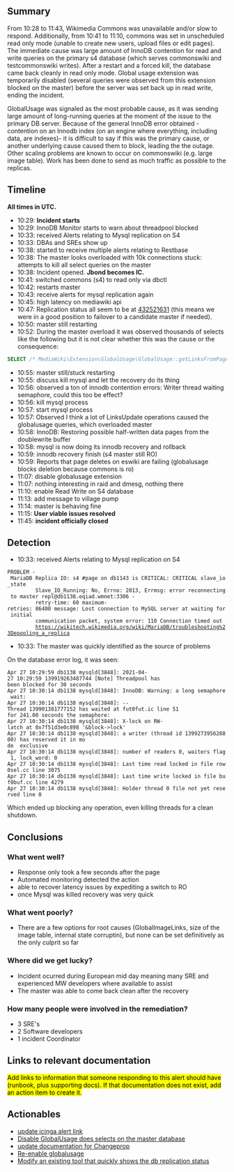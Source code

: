 {{irdoc|status=final}} <!--
The status field should be one of:
* {{irdoc|status=draft}} - Initial status. When you're happy with the state of your draft, change it to status=review.
* {{irdoc|status=review}} - The incident review working group will contact you then to finalise the report. See also the steps on [[Incident documentation]].
* {{irdoc|status=final}}
-->

== Summary ==
From 10:28 to 11:43, Wikimedia Commons was unavailable and/or slow to respond. Additionally, from 10:41 to 11:10, commons was set in unscheduled read only mode (unable to create new users, upload files or edit pages). The immediate cause was large amount of InnoDB contention for read and write queries on the primary s4 database (which serves commonswiki and testcommonswiki writes). After a restart and a forced kill, the database came back cleanly in read only mode. Global usage extension was temporarily disabled (several queries were observed from this extension blocked on the master) before the server was set back up in read write, ending the incident. 

GlobalUsage was signaled as the most probable cause, as it was sending large amount of long-running queries at the moment of the issue to the primary DB server. Because of the general InnoDB error obtained -contention on an Innodb index (on an engine where everything, including data, are indexes)- it is difficult to say if this was the primary cause, or another underlying cause caused them to block, leading the the outage. Other scaling problems are known to occur on commonswiki (e.g. large image table). Work has been done to send as much traffic as possible to the replicas.
{{TOC|align=right}}

== Timeline ==

'''All times in UTC.'''

* 10:29: '''Incident starts'''
* 10:29: InnoDB Monitor starts to warn about threadpool blocked
* 10:33: received Alerts relating to Mysql replication on S4
* 10:33: DBAs and SREs show up
* 10:38: started to receive multiple alerts relating to Restbase
* 10:38: The master looks overloaded with 10k connections stuck: attempts to kill all select queries on the master
* 10:38: Incident opened. '''Jbond becomes IC.''' 
* 10:41: switched commons (s4) to read only via dbctl
* 10:42: restarts master
* 10:43: receive alerts for mysql replication again
* 10:45: high latency on mediawiki api
* 10:47: Replication status all seem to be at [https://phabricator.wikimedia.org/P15586 432521631] (this means we were in a good position to failover to a candidate master if needed).
* 10:50: master still restarting
* 10:52: During the master overload it was observed thousands of selects like the following but it is not clear whether this was the cause or the consequence: 
<syntaxhighlight lang='sql'>
SELECT /* MediaWiki\Extension\GlobalUsage\GlobalUsage::getLinksFromPage Abraham */  gil_to  FROM `globalimagelinks`    WHERE gil_wiki = 'plwiktionary' AND gil_page = 852538 
</syntaxhighlight>
* 10:55: master still/stuck restarting
* 10:55: discuss kill mysql and let the recovery do its thing
* 10:56: observed a ton of innodb contention errors:  Writer thread waiting semaphore, could this too be effect?
* 10:56: kill mysql process
* 10:57: start mysql process
* 10:57: Observed I think a lot of LinksUpdate operations caused the globalusage queries, which  overloaded master
* 10:58: InnoDB: Restoring possible half-written data pages from the doublewrite buffer
* 10:58: mysql is now doing its innodb recovery and rollback
* 10:59: innodb recovery finish (s4 master still RO)
* 10:59: Reports that page deletes on eswiki are failing (globalusage blocks deletion because commons is ro)
* 11:07: disable globalusage extension
* 11:07: nothing interesting in raid and dmesg, nothing there
* 11:10: enable Read Write on S4 database
* 11:13: add message to village pump
* 11:14: master is behaving fine
* 11:15: '''User viable issues resolved'''
* 11:45: '''incident officially closed'''

== Detection ==
* 10:33: received Alerts relating to Mysql replication on S4
 PROBLEM - MariaDB Replica IO: s4 #page on db1143 is CRITICAL: CRITICAL slave_io_state 
          Slave_IO_Running: No, Errno: 2013, Errmsg: error reconnecting to master repl@db1138.eqiad.wmnet:3306 - 
          retry-time: 60 maximum-retries: 86400 message: Lost connection to MySQL server at waiting for initial 
          communication packet, system error: 110 Connection timed out 
          https://wikitech.wikimedia.org/wiki/MariaDB/troubleshooting%23Depooling_a_replica

* 10:33: The master was quickly identified as the source of problems

On the database error log, it was seen:

 Apr 27 10:29:59 db1138 mysqld[3848]: 2021-04-27 10:29:59 139919263487744 [Note] Threadpool has  
 been blocked for 30 seconds
 Apr 27 10:30:14 db1138 mysqld[3848]: InnoDB: Warning: a long semaphore wait:
 Apr 27 10:30:14 db1138 mysqld[3848]: --Thread 139901381777152 has waited at fut0fut.ic line 51  
 for 241.00 seconds the semaphore:
 Apr 27 10:30:14 db1138 mysqld[3848]: X-lock on RW-latch at 0x7f51d3e0c898 '&block->lock'
 Apr 27 10:30:14 db1138 mysqld[3848]: a writer (thread id 139927395628800) has reserved it in mo
 de  exclusive
 Apr 27 10:30:14 db1138 mysqld[3848]: number of readers 0, waiters flag 1, lock_word: 0
 Apr 27 10:30:14 db1138 mysqld[3848]: Last time read locked in file row0sel.cc line 3075
 Apr 27 10:30:14 db1138 mysqld[3848]: Last time write locked in file buf0buf.cc line 4279
 Apr 27 10:30:14 db1138 mysqld[3848]: Holder thread 0 file not yet reserved line 0

Which ended up blocking any operation, even killing threads for a clean shutdown.

== Conclusions ==

=== What went well? ===
* Response only took a few seconds after the page
* Automated monitoring detected the action
* able to recover latency issues by expediting a switch to RO
* once Mysql was killed recovery was very quick

=== What went poorly? ===
* There are a few options for root causes (GlobalImageLinks, size of the image table, internal state corruptin), but none can be set definitively as the only culprit so far

=== Where did we get lucky? ===
* Incident ocurred during European mid day meaning many SRE and experienced MW developers where available to assist
* The master was able to come back clean after the recovery

=== How many people were involved in the remediation? ===
* 3 SRE's
* 2 Software developers
* 1 incident Coordinator

== Links to relevant documentation ==
<mark>Add links to information that someone responding to this alert should have (runbook, plus supporting docs). If that documentation does not exist, add an action item to create it.</mark>

== Actionables ==
* [https://phabricator.wikimedia.org/T281261 update icinga alert link]
* [https://phabricator.wikimedia.org/T281238 Disable GlobalUsage does selects on the master database]
* [https://phabricator.wikimedia.org/T281240 update documentation for Changeprop]
* [https://phabricator.wikimedia.org/T281242 Re-enable globalusage]
* [https://phabricator.wikimedia.org/T281249 Modify an existing tool that quickly shows the db replication status]